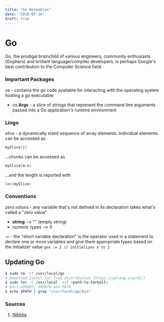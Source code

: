 ```yaml
---
title: "Go Noteables"
date: "2018-07-26"
draft: true
---
```


# Go
Go, the prodigal brainchild of various engineers, community enthusiasts (Gophers) and brilliant language/compiler developers, is perhaps Google's best contribution to the Computer Science field.

### Important Packages
_os_ - contains the go code available for interacting with the operating system hosting a go executable
* _os_.**Args** - a slice of strings that represent the command line arguments passed into a Go application's runtime environment

### Lingo
_slice_ - a dynamically sized sequence of array elements. Individual elements
can be accessed as
```go
mySlice[i]
```
...chunks can be accessed as
```go
mySlice[m:n]
```
...and the length is reported with
```go
len(mySlice)
```

### Conventions

_zero values_ - any variable that's not defined in its declaration takes what's called a "zero value"
* **string** --> "" (empty string)
* numeric types --> 0

_:=_ - the "short variable declaration" is the operator used in a statement to declare one or more variables and give them appropriate types based on the initializer value
```gox := 2 // initializes x to 2```

## Updating Go
```bash
$ sudo rm -rf /usr/local/go
# Download latest tar from distribution (https://golang.org/dl/)
$ sudo tar -C /usr/local -xzf <path-to-tarball>
# Edit GOROOT, GOPATH and PATH
$ echo $PATH | grep "/usr/local/go/bin"
```


### Sources
1. [Nikhita](https://gist.github.com/nikhita/432436d570b89cab172dcf2894465753)
